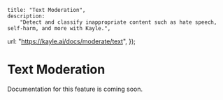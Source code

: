 
	title: "Text Moderation",
	description:
		"Detect and classify inappropriate content such as hate speech, self-harm, and more with Kayle.",
  url: "https://kayle.ai/docs/moderate/text",
});

# Text Moderation

<Warn>
  Documentation for this feature is coming soon.
</Warn>